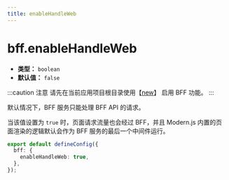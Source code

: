 ```yaml
---
title: enableHandleWeb
---
```


# bff.enableHandleWeb

- **类型：** `boolean`
- **默认值：** `false`

:::caution 注意
请先在当前应用项目根目录使用【[new](/apis/app/commands#modern-new)】 启用 BFF 功能。
:::

默认情况下，BFF 服务只能处理 BFF API 的请求。

当该值设置为 `true` 时，页面请求流量也会经过 BFF，并且 Modern.js 内置的页面渲染的逻辑默认会作为 BFF 服务的最后一个中间件运行。

```ts title="modern.config.ts"
export default defineConfig({
  bff: {
    enableHandleWeb: true,
  },
});
```
